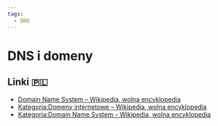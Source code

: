 ```yaml
---
tags:
  - DNS
---
```


# DNS i domeny

## Linki 🇵🇱

- [Domain Name System – Wikipedia, wolna encyklopedia](https://pl.wikipedia.org/wiki/Domain_Name_System)
- [Kategoria:Domeny internetowe – Wikipedia, wolna encyklopedia](https://pl.wikipedia.org/wiki/Kategoria:Domeny_internetowe)
- [Kategoria:Domain Name System – Wikipedia, wolna encyklopedia](https://pl.wikipedia.org/wiki/Kategoria:Domain_Name_System)
